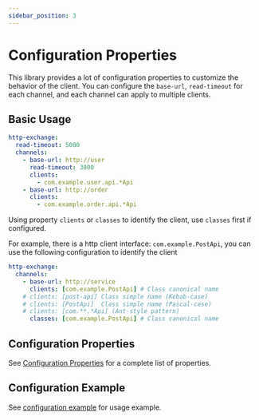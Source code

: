 ```yaml
---
sidebar_position: 3
---
```


# Configuration Properties

This library provides a lot of configuration properties to customize the behavior of the client.
You can configure the `base-url`, `read-timeout` for each channel, and each channel can apply to multiple clients.

## Basic Usage

```yaml title="application.yaml"
http-exchange:
  read-timeout: 5000
  channels:
    - base-url: http://user
      read-timeout: 3000
      clients:
        - com.example.user.api.*Api
    - base-url: http://order
      clients:
        - com.example.order.api.*Api
```

Using property `clients` or `classes` to identify the client, use `classes` first if configured.

For example, there is a http client interface: `com.example.PostApi`, you can use the following configuration to identify the client

```yaml title="application.yaml"
http-exchange:
  channels:
    - base-url: http://service
      clients: [com.example.PostApi] # Class canonical name
    # clients: [post-api] Class simple name (Kebab-case)
    # clients: [PostApi]  Class simple name (Pascal-case)
    # clients: [com.**.*Api] (Ant-style pattern)
      classes: [com.example.PostApi] # Class canonical name
```

## Configuration Properties

See [Configuration Properties](https://github.com/DanielLiu1123/httpexchange-spring-boot-starter/blob/main/httpexchange-spring-boot-autoconfigure/src/main/java/io/github/danielliu1123/httpexchange/HttpExchangeProperties.java) for a complete list of properties.

## Configuration Example

See [configuration example](https://github.com/DanielLiu1123/httpexchange-spring-boot-starter/blob/main/httpexchange-spring-boot-autoconfigure/src/main/resources/application-http-exchange-statrer-example.yml) for usage example.
